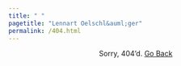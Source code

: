 ```yaml
---
title: " "
pagetitle: "Lennart Oelschl&auml;ger"
permalink: /404.html
---
```


<center> Sorry, 404'd. <a href="javascript:history.back()">Go Back</a></center>
